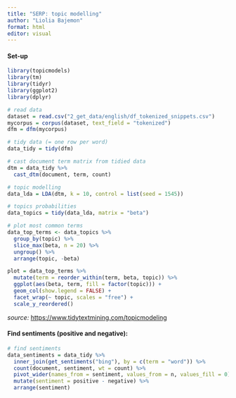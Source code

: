 ```yaml
---
title: "SERP: topic modelling"
author: "Liolia Bajemon"
format: html
editor: visual
---
```


#### Set-up

```r
library(topicmodels)
library(tm)
library(tidyr)
library(ggplot2)
library(dplyr)
```

```r

# read data
dataset = read.csv("2_get_data/english/df_tokenized_snippets.csv")
mycorpus = corpus(dataset, text_field = "tokenized")
dfm = dfm(mycorpus)

# tidy data (= one row per word)
data_tidy = tidy(dfm)

# cast document term matrix from tidied data
dtm = data_tidy %>% 
  cast_dtm(document, term, count)

# topic modelling
data_lda = LDA(dtm, k = 10, control = list(seed = 1545))

# topics probabilities
data_topics = tidy(data_lda, matrix = "beta")

# plot most common terms
data_top_terms <- data_topics %>%
  group_by(topic) %>%
  slice_max(beta, n = 20) %>% 
  ungroup() %>%
  arrange(topic, -beta)

plot = data_top_terms %>% 
  mutate(term = reorder_within(term, beta, topic)) %>% 
  ggplot(aes(beta, term, fill = factor(topic))) + 
  geom_col(show.legend = FALSE) + 
  facet_wrap(~ topic, scales = "free") +
  scale_y_reordered()
```

*source:* <https://www.tidytextmining.com/topicmodeling>

#### Find sentiments (positive and negative):

```r

# find sentiments
data_sentiments = data_tidy %>% 
  inner_join(get_sentiments("bing"), by = c(term = "word")) %>% 
  count(document, sentiment, wt = count) %>% 
  pivot_wider(names_from = sentiment, values_from = n, values_fill = 0) %>% 
  mutate(sentiment = positive - negative) %>% 
  arrange(sentiment)
```
